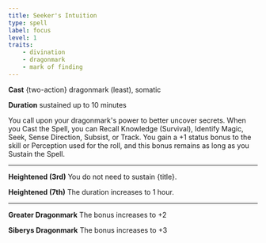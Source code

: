 ```yaml
---
title: Seeker's Intuition
type: spell
label: focus
level: 1
traits:
    - divination
    - dragonmark
    - mark of finding
---
```


**Cast** {two-action} dragonmark (least), somatic

**Duration** sustained up to 10 minutes

You call upon your dragonmark's power to better uncover secrets. When you Cast the Spell, you can Recall Knowledge (Survival), Identify Magic, Seek, Sense Direction, Subsist, or Track. You gain a +1 status bonus to the skill or Perception used for the roll, and this bonus remains as long as you Sustain the Spell.

---

**Heightened (3rd)** You do not need to sustain {title}.

**Heightened (7th)** The duration increases to 1 hour.

---

**Greater Dragonmark** The bonus increases to +2

**Siberys Dragonmark** The bonus increases to +3
